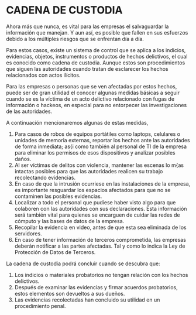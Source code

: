 # CADENA DE CUSTODIA

Ahora más que nunca, es vital para las empresas el salvaguardar la información que manejan. Y aun así, es posible que fallen en sus esfuerzos debido a los múltiples riesgos que se enfrentan día a día.

Para estos casos, existe un sistema de control que se aplica a los indicios, evidencias, objetos, instrumentos o productos de hechos delictivos, el cual es conocido como cadena de custodia. Aunque estos son procedimientos que siguen las autoridades cuando tratan de esclarecer los hechos relacionados con actos ilícitos. 

Para las empresas o personas que se ven afectadas por estos hechos, puede ser de gran utilidad el conocer algunas medidas básicas a seguir cuando se es la víctima de un acto delictivo relacionado con fugas de información o hackeos, en especial para no entorpecer las investigaciones de las autoridades.

A continuación mencionaremos algunas de estas medidas,

1.	Para casos de robos de equipos portátiles como laptops, celulares o unidades de memoria externas, reportar los hechos ante las autoridades de forma inmediata; as{i como también al personal de TI de la empresa para eliminar los permisos de esos dispositivos y analizar posibles daños.
2.	Al ser víctimas de delitos con violencia, mantener las escenas lo m{as intactas posibles para que las autoridades realicen su trabajo recolectando evidencias.
3.	En caso de que la intrusión ocurriese en las instalaciones de la empresa, es importante resguardar los espacios afectados para que no se contaminen las posibles evidencias. 
4.	Localizar a todo el personal que pudiese haber visto algo para que colaboren con las autoridades con sus declaraciones. Esta información será también vital para quienes se encarguen de cuidar las redes de cómputo y las bases de datos de la empresa.
5.	Recopilar la evidencia en video, antes de que esta sea eliminada de los servidores.
6.	En caso de tener información de terceros comprometida, las empresas deberán notificar a las partes afectadas. Tal y como lo indica la Ley de Protección de Datos de Terceros.

La cadena de custodia podrá concluir cuando se descubra que:

1.	Los indicios o materiales probatorios no tengan relación con los hechos delictivos.
2.	Después de examinar las evidencias y firmar acuerdos probatorios, estos elementos son devueltos a sus dueños.
3.	Las evidencias recolectadas han concluido su utilidad en un procedimiento penal.

